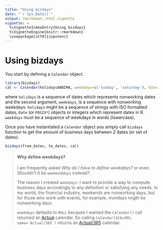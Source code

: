 ```yaml
---
title: "Using bizdays"
date: "`r Sys.Date()`"
output: rmarkdown::html_vignette
vignette: >
  %\VignetteIndexEntry{Using bizdays}
  %\VignetteEngine{knitr::rmarkdown}
  \usepackage[utf8]{inputenc}
---
```


# Using bizdays

You start by defining a `Calendar` object.

```r
library(bizdays)
cal <- Calendar(holidaysANBIMA, weekdays=c('sunday', 'saturday'), dib=252)
```

where `holidays` is a sequence of dates which represents nonworking dates and the second argument, `weekdays`, is a sequence with nonworking weekdays.
`holidays` might be a sequence of strings with ISO formatted dates, `Date` (or `POSIX*`) objects or integers which represent dates in R.
`weekdays` must be a sequence of weekdays in words (lowercase).

Once you have instantiated a `Calendar` object you simply call `bizdays` function to get the amount of business days between 2 dates (or set of dates).

```r
bizdays(from_dates, to_dates, cal)
```

> #### Why define weekdays?
> 
> I am frequently asked *Why do I have to define weekdays?* or even *Shouldn't it be `weekenddays` instead?*.
> 
> The reason I created `weekdays`:
> I want to provide a way to compute business days accordingly to any definition or satisfying any needs.
> In my world, the financial industry, weekends are nonworking days, but for those who work with events, for example, mondays migth be nonworking days.
> 
> `weekdays` defaults to `NULL` because I wanted the `Calendar()` call returned an [Actual](http://en.wikipedia.org/wiki/Day_count_convention#Actual_methods) calendar.
> So calling `Calendar(dib=365, name='Actual/365')` returns an [Actual/365](http://en.wikipedia.org/wiki/Day_count_convention#Actual.2F365_Fixed) calendar.

